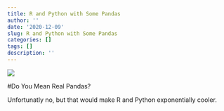 ```yaml
---
title: R and Python with Some Pandas
author: ''
date: '2020-12-09'
slug: R and Python with Some Pandas
categories: []
tags: []
description: ''
---
```


![](/img/panda.jpg)

#Do You Mean Real Pandas?

Unfortunatly no, but that would make R and Python exponentially cooler. 
